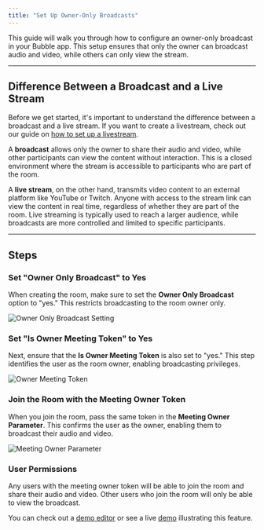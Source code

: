 ```yaml
---
title: "Set Up Owner-Only Broadcasts"
---
```



This guide will walk you through how to configure an owner-only broadcast in your Bubble app. This setup ensures that only the owner can broadcast audio and video, while others can only view the stream.

---

## Difference Between a Broadcast and a Live Stream

Before we get started, it's important to understand the difference between a broadcast and a live stream. If you want to create a livestream, check out our guide on [how to set up a livestream](/bubble/daily/how-tos/set-up-livestream).

A **broadcast** allows only the owner to share their audio and video, while other participants can view the content without interaction. This is a closed environment where the stream is accessible to participants who are part of the room.

A **live stream**, on the other hand, transmits video content to an external platform like YouTube or Twitch. Anyone with access to the stream link can view the content in real time, regardless of whether they are part of the room. Live streaming is typically used to reach a larger audience, while broadcasts are more controlled and limited to specific participants.

---

## Steps

### Set "Owner Only Broadcast" to Yes

When creating the room, make sure to set the **Owner Only Broadcast** option to "yes." This restricts broadcasting to the room owner only.

![Owner Only Broadcast Setting](https://res.cloudinary.com/dpfmaccxx/image/upload/v1726157184/Screenshot_2023-01-19_at_5.59.18_PM_f4plwd.png)

### Set "Is Owner Meeting Token" to Yes

Next, ensure that the **Is Owner Meeting Token** is also set to "yes." This step identifies the user as the room owner, enabling broadcasting privileges.

![Owner Meeting Token](https://res.cloudinary.com/dpfmaccxx/image/upload/v1726157185/Screenshot_2023-01-19_at_6.02.31_PM_lyuqoh.png)

### Join the Room with the Meeting Owner Token

When you join the room, pass the same token in the **Meeting Owner Parameter**. This confirms the user as the owner, enabling them to broadcast their audio and video.

![Meeting Owner Parameter](https://res.cloudinary.com/dpfmaccxx/image/upload/v1726157184/Screenshot_2023-01-19_at_5.59.18_PM_f4plwd.png)

### User Permissions

Any users with the meeting owner token will be able to join the room and share their audio and video. Other users who join the room will only be able to view the broadcast.

You can check out a [demo editor](https://bubble.io/page?type=page&name=owner_only_broadcast&id=nocodedemos&tab=tabs-2) or see a live [demo](https://nocodedemos.bubbleapps.io/version-test/owner_only_broadcast) illustrating this feature.

<dailyBubbleFooter />
